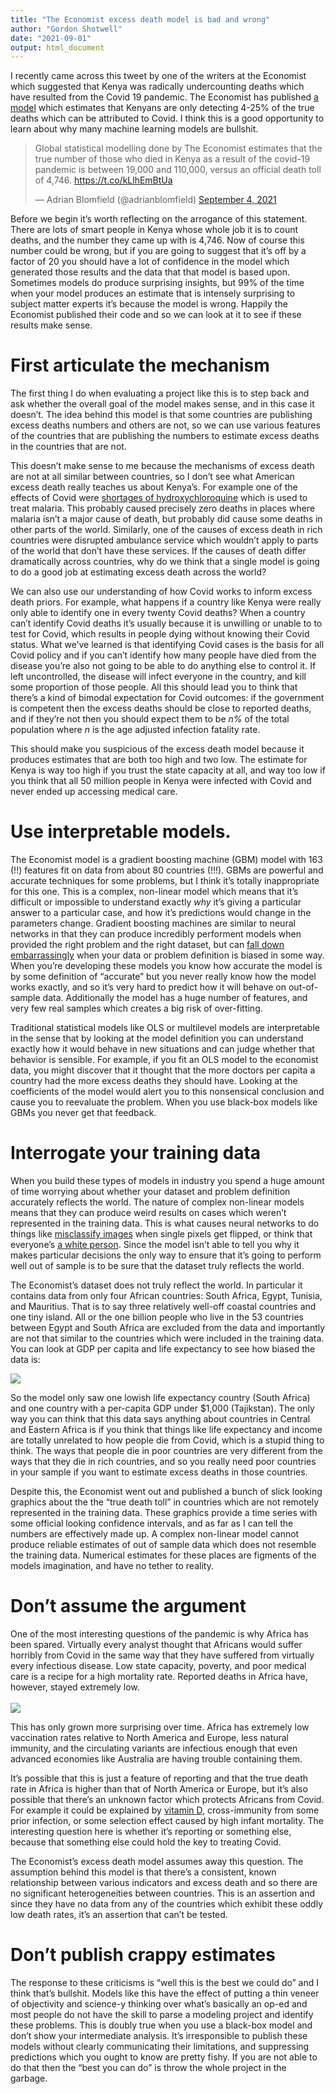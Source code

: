 ```yaml
---
title: "The Economist excess death model is bad and wrong"
author: "Gordon Shotwell"
date: "2021-09-01"
output: html_document
---
```


I recently came across this tweet by one of the writers at the Economist which suggested that Kenya was radically undercounting deaths which have resulted from the Covid 19 pandemic. The Economist has published [a model](https://github.com/GShotwell/covid-19-the-economist-global-excess-deaths-model) which estimates that Kenyans are only detecting 4-25% of the true deaths which can be attributed to Covid. I think this is a good opportunity to learn about why many machine learning models are bullshit.

<blockquote class="twitter-tweet">

<p lang="en" dir="ltr">

Global statistical modelling done by The Economist estimates that the true number of those who died in Kenya as a result of the covid-19 pandemic is between 19,000 and 110,000, versus an official death toll of 4,746. <a href="https://t.co/kLlhEmBtUa">https://t.co/kLlhEmBtUa</a>

</p>

--- Adrian Blomfield (@adrianblomfield) <a href="https://twitter.com/adrianblomfield/status/1434004846592593923?ref_src=twsrc%5Etfw">September 4, 2021</a>

</blockquote>

```{=html}
<script async src="https://platform.twitter.com/widgets.js" charset="utf-8"></script>
```
Before we begin it's worth reflecting on the arrogance of this statement. There are lots of smart people in Kenya whose whole job it is to count deaths, and the number they came up with is 4,746. Now of course this number could be wrong, but if you are going to suggest that it's off by a factor of 20 you should have a lot of confidence in the model which generated those results and the data that that model is based upon. Sometimes models do produce surprising insights, but 99% of the time when your model produces an estimate that is intensely surprising to subject matter experts it's because the model is wrong. Happily the Economist published their code and so we can look at it to see if these results make sense.

# First articulate the mechanism

The first thing I do when evaluating a project like this is to step back and ask whether the overall goal of the model makes sense, and in this case it doesn't. The idea behind this model is that some countries are publishing excess deaths numbers and others are not, so we can use various features of the countries that are publishing the numbers to estimate excess deaths in the countries that are not.

This doesn't make sense to me because the mechanisms of excess death are not at all similar between countries, so I don't see what American excess death really teaches us about Kenya's. For example one of the effects of Covid were [shortages of hydroxychloroquine](https://www.sciencedaily.com/releases/2020/11/201106103103.htm) which is used to treat malaria. This probably caused precisely zero deaths in places where malaria isn't a major cause of death, but probably did cause some deaths in other parts of the world. Similarly, one of the causes of excess death in rich countries were disrupted ambulance service which wouldn't apply to parts of the world that don't have these services. If the causes of death differ dramatically across countries, why do we think that a single model is going to do a good job at estimating excess death across the world?

We can also use our understanding of how Covid works to inform excess death priors. For example, what happens if a country like Kenya were really only able to identify one in every twenty Covid deaths? When a country can't identify Covid deaths it's usually because it is unwilling or unable to to test for Covid, which results in people dying without knowing their Covid status. What we've learned is that identifying Covid cases is the basis for all Covid policy and if you can't identify how many people have died from the disease you're also not going to be able to do anything else to control it. If left uncontrolled, the disease will infect everyone in the country, and kill some proportion of those people. All this should lead you to think that there's a kind of bimodal expectation for Covid outcomes: if the government is competent then the excess deaths should be close to reported deaths, and if they're not then you should expect them to be *n%* of the total population where *n* is the age adjusted infection fatality rate.

This should make you suspicious of the excess death model because it produces estimates that are both too high and two low. The estimate for Kenya is way too high if you trust the state capacity at all, and way too low if you think that all 50 million people in Kenya were infected with Covid and never ended up accessing medical care.

# Use interpretable models.

The Economist model is a gradient boosting machine (GBM) model with 163 (!!) features fit on data from about 80 countries (!!!). GBMs are powerful and accurate techniques for some problems, but I think it's totally inappropriate for this one. This is a complex, non-linear model which means that it's difficult or impossible to understand exactly *why* it's giving a particular answer to a particular case, and how it's predictions would change in the parameters change. Gradient boosting machines are similar to neural networks in that they can produce incredibly performent models when provided the right problem and the right dataset, but can [fall down embarrassingly](https://www.theguardian.com/technology/2020/sep/21/twitter-apologises-for-racist-image-cropping-algorithm) when your data or problem definition is biased in some way. When you're developing these models you know how accurate the model is by some definition of "accurate" but you never really know how the model works exactly, and so it's very hard to predict how it will behave on out-of-sample data. Additionally the model has a huge number of features, and very few real samples which creates a big risk of over-fitting.

Traditional statistical models like OLS or multilevel models are interpretable in the sense that by looking at the model definition you can understand exactly how it would behave in new situations and can judge whether that behavior is sensible. For example, if you fit an OLS model to the economist data, you might discover that it thought that the more doctors per capita a country had the more excess deaths they should have. Looking at the coefficients of the model would alert you to this nonsensical conclusion and cause you to reevaluate the problem. When you use black-box models like GBMs you never get that feedback.

# Interrogate your training data

When you build these types of models in industry you spend a huge amount of time worrying about whether your dataset and problem definition accurately reflects the world. The nature of complex non-linear models means that they can produce weird results on cases which weren't represented in the training data. This is what causes neural networks to do things like [misclassify images](https://arxiv.org/abs/1710.08864) when single pixels get flipped, or think that everyone's [a white person](https://www.technologyreview.com/2020/12/10/1013617/racism-data-science-artificial-intelligence-ai-opinion/). Since the model isn't able to tell you why it makes particular decisions the only way to ensure that it's going to perform well out of sample is to be sure that the dataset truly reflects the world.

The Economist's dataset does not truly reflect the world. In particular it contains data from only four African countries: South Africa, Egypt, Tunisia, and Mauritius. That is to say three relatively well-off coastal countries and one tiny island. All or the one billion people who live in the 53 countries between Egypt and South Africa are excluded from the data and importantly are not that similar to the countries which were included in the training data. You can look at GDP per capita and life expectancy to see how biased the data is:

![](images/paste-2BB84D1B.png)

So the model only saw one lowish life expectancy country (South Africa) and one country with a per-capita GDP under \$1,000 (Tajikstan). The only way you can think that this data says anything about countries in Central and Eastern Africa is if you think that things like life expectancy and income are totally unrelated to how people die from Covid, which is a stupid thing to think. The ways that people die in poor countries are very different from the ways that they die in rich countries, and so you really need poor countries in your sample if you want to estimate excess deaths in those countries.

Despite this, the Economist went out and published a bunch of slick looking graphics about the the "true death toll" in countries which are not remotely represented in the training data. These graphics provide a time series with some official looking confidence intervals, and as far as I can tell the numbers are effectively made up. A complex non-linear model cannot produce reliable estimates of out of sample data which does not resemble the training data. Numerical estimates for these places are figments of the models imagination, and have no tether to reality.

# Don't assume the argument

One of the most interesting questions of the pandemic is why Africa has been spared. Virtually every analyst thought that Africans would suffer horribly from Covid in the same way that they have suffered from virtually every infectious disease. Low state capacity, poverty, and poor medical care is a recipe for a high mortality rate. Reported deaths in Africa have, however, stayed extremely low.\
\
![](images/paste-E793515C.png)

This has only grown more surprising over time. Africa has extremely low vaccination rates relative to North America and Europe, less natural immunity, and the circulating variants are infectious enough that even advanced economies like Australia are having trouble containing them.

It's possible that this is just a feature of reporting and that the true death rate in Africa is higher than that of North America or Europe, but it's also possible that there's an unknown factor which protects Africans from Covid. For example it could be explained by [vitamin D](https://shotwell.ca/posts/africa-covid/), cross-immunity from some prior infection, or some selection effect caused by high infant mortality. The interesting question here is whether it's reporting or something else, because that something else could hold the key to treating Covid.

The Economist's excess death model assumes away this question. The assumption behind this model is that there's a consistent, known relationship between various indicators and excess death and so there are no significant heterogeneities between countries. This is an assertion and since they have no data from any of the countries which exhibit these oddly low death rates, it's an assertion that can't be tested.

# Don't publish crappy estimates

The response to these criticisms is "well this is the best we could do" and I think that's bullshit. Models like this have the effect of putting a thin veneer of objectivity and science-y thinking over what's basically an op-ed and most people do not have the skill to parse a modeling project and identify these problems. This is doubly true when you use a black-box model and don't show your intermediate analysis. It's irresponsible to publish these models without clearly communicating their limitations, and suppressing predictions which you ought to know are pretty fishy. If you are not able to do that then the "best you can do" is throw the whole project in the garbage.
